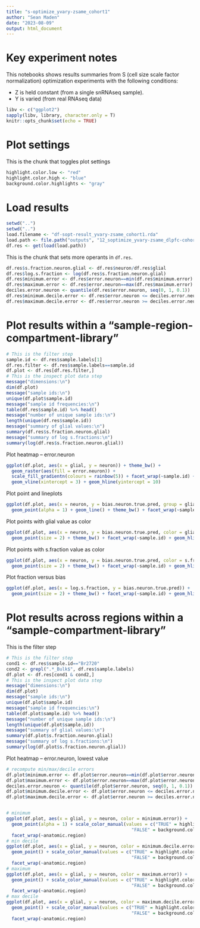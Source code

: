 ```yaml
---
title: "s-optimize_yvary-zsame_cohort1"
author: "Sean Maden"
date: "2023-08-09"
output: html_document
---
```


# Key experiment notes

This notebooks shows results summaries from S (cell size scale factor normalization) optimization experiments with the following conditions:

* Z is held constant (from a single snRNAseq sample).
* Y is varied (from real RNAseq data)

```r
libv <- c("ggplot2")
sapply(libv, library, character.only = T)
knitr::opts_chunk$set(echo = TRUE)
```

# Plot settings

This is the chunk that toggles plot settings

```r
highlight.color.low <- "red"
highlight.color.high <- "blue"
background.color.highlights <- "gray"
```

# Load results

```r
setwd("..")
setwd("..")
load.filename <- "df-sopt-result_yvary-zsame_cohort1.rda"
load.path <- file.path("outputs", "12_soptimize_yvary-zsame_dlpfc-cohort1", load.filename)
df.res <- get(load(load.path))
```

This is the chunk that sets more operants in `df.res`.

```r
df.res$s.fraction.neuron.glial <- df.res$neuron/df.res$glial
df.res$log.s.fraction <- log(df.res$s.fraction.neuron.glial)
df.res$minimum.error <- df.res$error.neuron==min(df.res$minimum.error)
df.res$maximum.error <- df.res$error.neuron==max(df.res$maximum.error)
deciles.error.neuron <- quantile(df.res$error.neuron, seq(0, 1, 0.1))
df.res$minimum.decile.error <- df.res$error.neuron <= deciles.error.neuron[2]
df.res$maximum.decile.error <- df.res$error.neuron >= deciles.error.neuron[9]
```

# Plot results within a "sample-region-compartment-library"

```r
# This is the filter step
sample.id <- df.res$sample.labels[1]
df.res.filter <- df.res$sample.labels==sample.id
df.plot <- df.res[df.res.filter,]
# This is the inspect plot data step
message("dimensions:\n")
dim(df.plot)
message("sample ids:\n")
unique(df.plot$sample.id)
message("sample id frequencies:\n")
table(df.res$sample.id) %>% head()
message("number of unique sample ids:\n")
length(unique(df.res$sample.id))
message("summary of glial values:\n")
summary(df.res$s.fraction.neuron.glial)
message("summary of log s.fractions:\n")
summary(log(df.res$s.fraction.neuron.glial))
```

Plot heatmap -- error.neuron

```r
ggplot(df.plot, aes(x = glial, y = neuron)) + theme_bw() +
  geom_raster(aes(fill = error.neuron)) +
  scale_fill_gradientn(colours = rainbow(5)) + facet_wrap(~sample.id) + 
  geom_vline(xintercept = 3) + geom_hline(yintercept = 10)
```
Plot point and lineplots

```r
ggplot(df.plot, aes(x = neuron, y = bias.neuron.true.pred, group = glial)) + 
  geom_point(alpha = 1) + geom_line() + theme_bw() + facet_wrap(~sample.id) + geom_hline(yintercept = 0)
```

Plot points with glial value as color

```r
ggplot(df.plot, aes(x = neuron, y = bias.neuron.true.pred, color = glial)) + 
  geom_point(size = 2) + theme_bw() + facet_wrap(~sample.id) + geom_hline(yintercept = 0)
```

Plot points with s.fraction value as color

```r
ggplot(df.plot, aes(x = neuron, y = bias.neuron.true.pred, color = s.fraction.neuron.glial)) + 
  geom_point(size = 2) + theme_bw() + facet_wrap(~sample.id) + geom_hline(yintercept = 0)
```

Plot fraction versus bias

```r
ggplot(df.plot, aes(x = log.s.fraction, y = bias.neuron.true.pred)) + 
  geom_point(size = 2) + theme_bw() + facet_wrap(~sample.id) + geom_hline(yintercept = 0)
```

# Plot results across regions within a "sample-compartment-library"

This is the filter step

```r
# This is the filter step
cond1 <- df.res$sample.id=="Br2720"
cond2 <- grepl(".*_Bulk$", df.res$sample.labels)
df.plot <- df.res[cond1 & cond2,]
# This is the inspect plot data step
message("dimensions:\n")
dim(df.plot)
message("sample ids:\n")
unique(df.plot$sample.id)
message("sample id frequencies:\n")
table(df.plot$sample.id) %>% head()
message("number of unique sample ids:\n")
length(unique(df.plot$sample.id))
message("summary of glial values:\n")
summary(df.plot$s.fraction.neuron.glial)
message("summary of log s.fractions:\n")
summary(log(df.plot$s.fraction.neuron.glial))


```

Plot heatmap -- error.neuron, lowest value

```r
# recompute min/max/decile errors
df.plot$minimum.error <- df.plot$error.neuron==min(df.plot$error.neuron)
df.plot$maximum.error <- df.plot$error.neuron==max(df.plot$error.neuron)
deciles.error.neuron <- quantile(df.plot$error.neuron, seq(0, 1, 0.1))
df.plot$minimum.decile.error <- df.plot$error.neuron <= deciles.error.neuron[2]
df.plot$maximum.decile.error <- df.plot$error.neuron >= deciles.error.neuron[10]


# minimum
ggplot(df.plot, aes(x = glial, y = neuron, color = minimum.error)) + 
  geom_point(alpha = 1) + scale_color_manual(values = c("TRUE" = highlight.color.low, 
                                               "FALSE" = background.color.highlights)) +
  facet_wrap(~anatomic.region)
# min decile
ggplot(df.plot, aes(x = glial, y = neuron, color = minimum.decile.error)) + 
  geom_point() + scale_color_manual(values = c("TRUE" = highlight.color.low, 
                                               "FALSE" = background.color.highlights)) +
  facet_wrap(~anatomic.region)
# maximum
ggplot(df.plot, aes(x = glial, y = neuron, color = maximum.error)) + 
  geom_point() + scale_color_manual(values = c("TRUE" = highlight.color.high, 
                                               "FALSE" = background.color.highlights)) +
  facet_wrap(~anatomic.region)
# max decile
ggplot(df.plot, aes(x = glial, y = neuron, color = maximum.decile.error)) + 
  geom_point() + scale_color_manual(values = c("TRUE" = highlight.color.high, 
                                               "FALSE" = background.color.highlights)) +
  facet_wrap(~anatomic.region)
```

